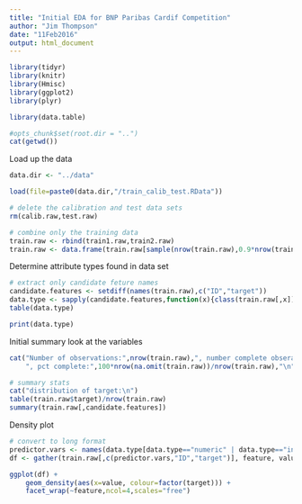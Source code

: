 ```yaml
---
title: "Initial EDA for BNP Paribas Cardif Competition"
author: "Jim Thompson"
date: "11Feb2016"
output: html_document
---
```


```r
library(tidyr)
library(knitr)
library(Hmisc)
library(ggplot2)
library(plyr)

library(data.table)

#opts_chunk$set(root.dir = "..")
cat(getwd())
```


Load up the data
```r


data.dir <- "../data"

load(file=paste0(data.dir,"/train_calib_test.RData"))

# delete the calibration and test data sets
rm(calib.raw,test.raw)

# combine only the training data
train.raw <- rbind(train1.raw,train2.raw)
train.raw <- data.frame(train.raw[sample(nrow(train.raw),0.9*nrow(train.raw))],stringsAsFactors = FALSE)
```

Determine attribute types found in data set
```r
# extract only candidate feture names
candidate.features <- setdiff(names(train.raw),c("ID","target"))
data.type <- sapply(candidate.features,function(x){class(train.raw[,x])})
table(data.type)

print(data.type)
```

Initial summary look at the variables
```r
cat("Number of observations:",nrow(train.raw),", number complete obserations:",nrow(na.omit(train.raw)),
    ", pct complete:",100*nrow(na.omit(train.raw))/nrow(train.raw),"\n")

# summary stats
cat("distribution of target:\n")
table(train.raw$target)/nrow(train.raw)
summary(train.raw[,candidate.features])
```

Density plot
```r
# convert to long format 
predictor.vars <- names(data.type[data.type=="numeric" | data.type=="integer"])
df <- gather(train.raw[,c(predictor.vars,"ID","target")], feature, value, one_of(predictor.vars))

ggplot(df) + 
    geom_density(aes(x=value, colour=factor(target))) +
    facet_wrap(~feature,ncol=4,scales="free") 
```

